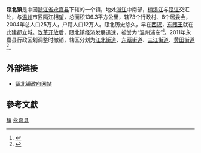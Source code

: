 '''瓯北镇'''是中国[[浙江省|浙江省]][[永嘉县|永嘉县]]下辖的一个镇，地处[[浙江|浙江]]中南部，[[楠溪江|楠溪江]]与[[瓯江|瓯江]]交汇处，与[[温州|温州]]市区隔江相望，总面积136.3平方公里，辖73个行政村、8个居委会，2004年总人口25万人，户籍人口12万人。瓯北历史悠久，早在[[西汉|西汉]]，[[东瓯王|东瓯王]]就在此建都立城。[[改革开放|改革开放]]后，瓯北镇经济发展迅速，被誉为“温州浦东”<ref>{{Cite web |url=http://www.zjol.com.cn/ad/bqxz/xz/obz/1.html |title=甌北鎮簡介 浙江在線 |access-date=2011-12-17 |archive-date=2016-03-04 |archive-url=https://web.archive.org/web/20160304121050/http://www.zjol.com.cn/ad/bqxz/xz/obz/1.html |dead-url=no }}</ref>。2011年永嘉县行政区划调整时撤销，辖区分划为[[江北街道_(永嘉县)|江北街道]]、[[东瓯街道|东瓯街道]]、[[三江街道_(永嘉县)|三江街道]]、[[黄田街道|黄田街道]]<ref>{{cite news|url=http://news.66wz.com/system/2011/03/15/102455899.shtml|title=温州行政区划调整全面启动 构建"1650"发展新格局|date=2011-03-15|accessdate=2012-07-02|archive-date=2021-04-14|archive-url=https://web.archive.org/web/20210414052837/http://news.66wz.com/system/2011/03/15/102455899.shtml|dead-url=no}}</ref>。

== 外部链接 ==
*[https://web.archive.org/web/20120102010450/http://www.yjob.cn/ 甌北镇政府网站]

==參考文獻==
{{reflist}}

{{浙江小作品}}
{{永嘉县行政区划}}

[[Category:永嘉县行政区划|镇]]
[[Category:温州市乡镇|永嘉县]]